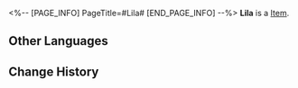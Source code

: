 <%-- [PAGE_INFO]
PageTitle=#Lila#
[END_PAGE_INFO] --%>
{{Item Infobox
|id          = 250116
|image       = Item Lila.png{{subst:void|<!--$UPLOAD:<<SpriteOutput/AvatarShopIcon/NPC/11212.png>-<Item Lila.png>-<Item Icons>>-->}}
|type        = 
|invCategory = 
|rarity      = 3
|effect      = 
|description = 
}}
'''Lila''' is a [[Item]].

==Other Languages==
{{Other Languages
|en   = Lila
|zhs  = 莉拉
|zht  = 莉拉
|ja   = リラ
|ko   = 리라
|es   = Lila
|fr   = Lila
|ru   = Лила
|th   = Lila
|vi   = Lila
|de   = Lila
|id   = Lila
|pt   = Lila
}}

==Change History==
{{Change History|1.1}}
